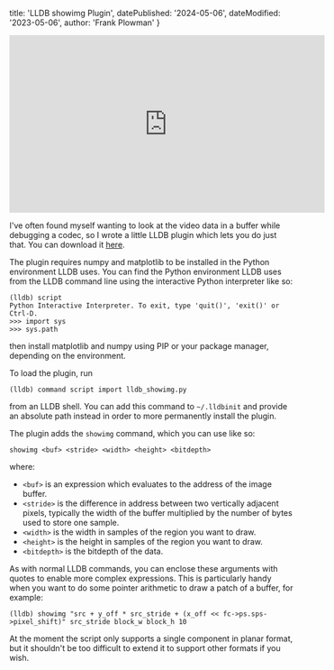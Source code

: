   title: 'LLDB showimg Plugin',
  datePublished: '2024-05-06',
  dateModified: '2023-05-06',
  author: 'Frank Plowman'
}

<iframe width="560" height="315" src="https://www.youtube.com/embed/ofGgz5bwI34?si=FWXp3uHvmaP0_9gU" title="YouTube video player" frameBorder="0" allow="accelerometer; clipboard-write; encrypted-media; gyroscope; picture-in-picture; web-share" referrerPolicy="strict-origin-when-cross-origin" allowFullScreen={true} webkitallowfullscreen="true" mozallowfullscreen="true"></iframe>

I've often found myself wanting to look at the video data in a buffer while debugging a codec, so I wrote a little LLDB plugin which lets you do just that.  You can download it [here](https://gist.github.com/frankplow/027f25c935ddc06f417e7cd07e1e5670).

The plugin requires numpy and matplotlib to be installed in the Python environment LLDB uses.  You can find the Python environment LLDB uses from the LLDB command line using the interactive Python interpreter like so:
```
(lldb) script
Python Interactive Interpreter. To exit, type 'quit()', 'exit()' or Ctrl-D.
>>> import sys
>>> sys.path
```
then install matplotlib and numpy using PIP or your package manager, depending on the environment.

To load the plugin, run
```
(lldb) command script import lldb_showimg.py
```
from an LLDB shell.  You can add this command to `~/.lldbinit` and provide an absolute path instead in order to more permanently install the plugin.

The plugin adds the `showimg` command, which you can use like so:
```
showimg <buf> <stride> <width> <height> <bitdepth>
```
where:
* `<buf>` is an expression which evaluates to the address of the image buffer.
* `<stride>` is the difference in address between two vertically adjacent pixels, typically the width of the buffer multiplied by the number of bytes used to store one sample.
* `<width>` is the width in samples of the region you want to draw.
* `<height>` is the height in samples of the region you want to draw.
* `<bitdepth>` is the bitdepth of the data.

As with normal LLDB commands, you can enclose these arguments with quotes to enable more complex expressions.  This is particularly handy when you want to do some pointer arithmetic to draw a patch of a buffer, for example:
```
(lldb) showimg "src + y_off * src_stride + (x_off << fc->ps.sps->pixel_shift)" src_stride block_w block_h 10
```

At the moment the script only supports a single component in planar format, but it shouldn't be too difficult to extend it to support other formats if you wish.
